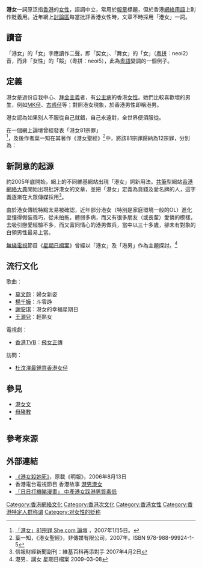 {{NoteTA
|1=zh:無線; zh-hans:无线; zh-hk:無綫;
}}
'''港女'''一詞原泛指[[香港|香港]]的[[女性|女性]]，語調中立，常用於[[報章|報章]]標題，但於香港[[網絡用語|網絡用語]]上則作貶義用。近年網上[[討論區|討論區]]每當批評香港女性時，文章不時採用「港女」一詞。

==讀音==
「港女」的「女」字應讀作二聲，即「契女」、「舞女」的「女」（[[粵拼|粵拼]]：neoi2）音，而非「女性」的「餒」（粵拼：neoi5），此為[[粵語|粵語]]變調的一個例子。

==定義==
港女是過份自我中心、[[拜金主義|拜金主義]]者，有[[公主病|公主病]]的香港[[女性|女性]]。她們比較喜歡壞的男生，例如[[MK文化|MK仔]]、[[古惑仔|古惑仔]]等；對照港女現象，於香港男性即稱港男。

港女認為如果别人不服從自己就錯，自己永遠對，全世界便須服從。

在一個網上論壇曾經發表「港女81宗罪」<ref>[http://community.she.com/messageboard/relationship/?action=view.topic&id=1816894 「港女」81宗罪 She.com 論壇] {{Wayback|url=http://community.she.com/messageboard/relationship/?action=view.topic&id=1816894 |date=20141106025118 }}，2007年1月5日。</ref>，及後作者葉一知在其著作《港女聖經》<ref>葉一知，《港女聖經》，非傳媒有限公司，2007年。ISBN 978-988-99924-1-5</ref>中，將該81宗罪歸納為12宗罪，分別為：

{{Columns-list|2|
# 過份貪-{zh-cn:财;zh-hk:錢;zh-tw:財;}-
# 把花費男人的[[錢財|錢財]]視為理所當然
# -{zh-cn:爱慕;zh-hk:貪慕;zh-tw:愛慕;}-虛榮
# 卖弄风骚
# [[自我中心|自我中心]]
# 嘴裡愛說[[男女平等|男女平等]]，实际要女性處處備受優待
# 好管閒事
# 口舌生非 
# [[幼稚|幼稚]]、[[反智|反智]] 
# 對[[愛情|愛情]]不認真
# 沒有[[修養|修養]]
# 浪費
}}

==新詞意的起源==
約2005年底開始，網上的不同維基網站出現「港女」詞新用法。[[共筆|共筆]]型網站[[香港網絡大典|香港網絡大典]]開始出現批評港女的文章，並把「港女」定義為貪錢及愛名牌的人，這字義逐漸在大眾傳媒採用<ref>信報財經新聞副刊：維基百科再添對手 2007年4月2日</ref>。

由於港女傳統特點太易被確認，近年部分港女（特別是家庭環境一般的OL）進化至懂得假裝乖巧，從未拍拖，體弱多病，而又有很多朋友（或長輩）愛憐的模樣，去吸引戀愛經驗不多，而又富同情心的港男做兵，當中以三十多歲，卻未有對象的白領男性最易上當。　

[[無綫電視|無綫電視]]節目《[[星期日檔案|星期日檔案]]》曾經以「港女」及「港男」作為主題探討。<ref>港男．講女 星期日檔案 2009-03-08</ref>

==流行文化==
歌曲：
* [[莫文蔚|莫文蔚]]︰婦女新姿
* [[楊千嬅|楊千嬅]]︰斗零踭
* [[謝安琪|謝安琪]]︰港女的幸福星期日
* [[王灝兒|王灝兒]]︰輕熟女
電視劇：
* [[香港|香港]][[TVB|TVB]]︰[[飛女正傳|飛女正傳]]
訪問：
*[http://at.she.com/chapman_to_wiki_hkgirl 杜汶澤最鍾意香港女仔]{{dead link|date=2018年3月 |bot=InternetArchiveBot |fix-attempted=yes }}

== 參見 ==
* [[港女文|港女文]]
* [[母豬教|母豬教]]
* {{link-ja|痴漢冤罪|痴漢冤罪}}

== 參考來源 ==
{{reflist}}

== 外部連結 ==
* [https://web.archive.org/web/20100107164655/http://www.speechlessness.com/2006/08/14/563/ 《港女殺她死》]，原載《明報》，2006年8月13日
* 香港電台電視節目 香港故事 [http://www.rthk.org.hk/rthk/tv/hkstories/ 港男港女] {{Wayback|url=http://www.rthk.org.hk/rthk/tv/hkstories/ |date=20090831125610 }}
* [http://forum.cyberctm.com/forum/viewthread.php?tid=38262 「日日打機睇漫畫」 中產港女踩港男質素低]

[[Category:香港網絡文化|Category:香港網絡文化]]
[[Category:香港次文化|Category:香港次文化]]
[[Category:香港女性|Category:香港女性]]
[[Category:香港特定人群称谓|Category:香港特定人群称谓]]
[[Category:对女性的贬称|Category:对女性的贬称]]